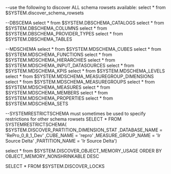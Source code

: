 --use the following to discover ALL schema rowsets available:
select * from $SYSTEM.discover_schema_rowsets


--DBSCEMA
select * from $SYSTEM.DBSCHEMA_CATALOGS
select * from $SYSTEM.DBSCHEMA_COLUMNS
select * from $SYSTEM.DBSCHEMA_PROVIDER_TYPES
select * from $SYSTEM.DBSCHEMA_TABLES

 
--MDSCHEMA
select * from $SYSTEM.MDSCHEMA_CUBES
select * from $SYSTEM.MDSCHEMA_FUNCTIONS
select * from $SYSTEM.MDSCHEMA_HIERARCHIES
select * from $SYSTEM.MDSCHEMA_INPUT_DATASOURCES
select * from $SYSTEM.MDSCHEMA_KPIS
select * from $SYSTEM.MDSCHEMA_LEVELS
select * from $SYSTEM.MDSCHEMA_MEASUREGROUP_DIMENSIONS
select * from $SYSTEM.MDSCHEMA_MEASUREGROUPS
select * from $SYSTEM.MDSCHEMA_MEASURES
select * from $SYSTEM.MDSCHEMA_MEMBERS
select * from $SYSTEM.MDSCHEMA_PROPERTIES
select * from $SYSTEM.MDSCHEMA_SETS


--SYSTEMRESTRICTSCHEMA must sometimes be used to specify restrictions for other schema rowsets
SELECT * FROM SYSTEMRESTRICTSCHEMA(
 $SYSTEM.DISCOVER_PARTITION_DIMENSION_STAT
,DATABASE_NAME = 'RePro_0_8_1_Dev'
,CUBE_NAME = 'repro'
,MEASURE_GROUP_NAME = 'Ir Source Delta'
,PARTITION_NAME = 'Ir Source Delta')

select * from $SYSTEM.DISCOVER_OBJECT_MEMORY_USAGE
ORDER BY OBJECT_MEMORY_NONSHRINKABLE DESC


SELECT * FROM $SYSTEM.DISCOVER_LOCKS